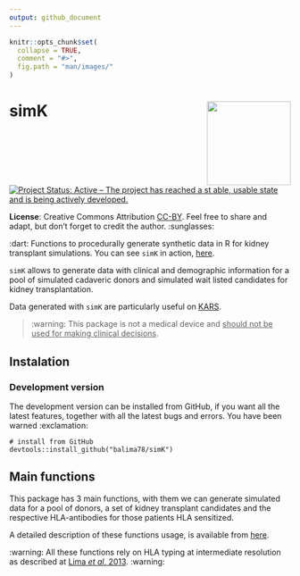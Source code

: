 ```yaml
---
output: github_document
---
```


<!-- README.md is generated from README.Rmd. Please edit that file -->

```r
knitr::opts_chunk$set(
  collapse = TRUE,
  comment = "#>",
  fig.path = "man/images/"
)
```

# simK <img src="man/figures/logo.png" height="150" align="right"/>

[![Project Status: Active – The project has reached a st
able, usable state and is being actively developed.](https://www.repostatus.org/badges/latest/active.svg)](https://www.repostatus.org/#active)

**License**: Creative Commons Attribution [CC-BY](https://creativecommons.org/licenses/by/2.0/). Feel free to share and adapt, but don't forget to credit the author. :sunglasses:



:dart: Functions to procedurally generate synthetic data in R for kidney transplant simulations. You can see `simK` in action, [here](https://simk.netlify.app/).

`simK` allows to generate data with clinical and demographic information for a pool of simulated cadaveric donors and simulated wait listed candidates for kidney transplantation.

Data generated with `simK` are particularly useful on [KARS](https://balima.shinyapps.io/kars/).

> :warning: This package is not a medical device and <ins>should not be used for making clinical decisions</ins>.

## Instalation

### Development version 

The development version can be installed from GitHub, if you want all the latest features, together with all the latest bugs and errors. You have been warned :exclamation:

```
# install from GitHub
devtools::install_github("balima78/simK")
```

## Main functions

This package has 3 main functions, with them we can generate simulated data for a pool of donors, a set of kidney transplant candidates and the respective HLA-antibodies for those patients HLA sensitized.

A detailed description of these functions usage, is available from [here](https://simk.netlify.app/articles/simk.html).

:warning: 
All these functions rely on HLA typing at intermediate resolution as described at  [Lima *et al*, 2013](https://12f11c1f-960a-f627-594d-b8ce276384f7.filesusr.com/ugd/3e838e_dc548dede99a4db5869c3d2c20c2d16f.pdf?index=true).
:warning:
